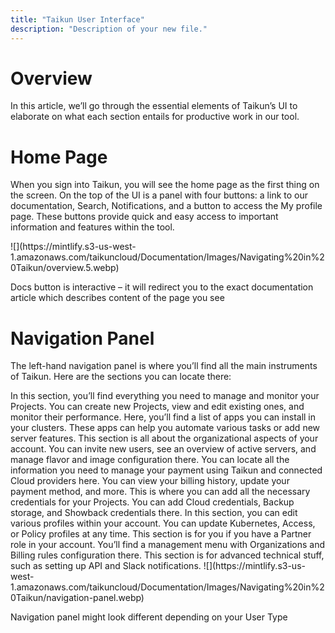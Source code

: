 ```yaml
---
title: "Taikun User Interface"
description: "Description of your new file."
---
```


# Overview

In this article, we’ll go through the essential elements of Taikun’s UI to elaborate on what each section entails for productive work in our tool. 

# Home Page

When you sign into Taikun, you will see the home page as the first thing on the screen. On the top of the UI is a panel with four buttons: a link to our documentation, Search, Notifications, and a button to access the My profile page. These buttons provide quick and easy access to important information and features within the tool.

<Frame caption="Dashboard">
  ![](https://mintlify.s3-us-west-1.amazonaws.com/taikuncloud/Documentation/Images/Navigating%20in%20Taikun/overview.5.webp)
</Frame>

<Tip>Docs button is interactive – it will redirect you to the exact documentation article which describes content of the page you see</Tip>

# Navigation Panel

The left-hand navigation panel is where you’ll find all the main instruments of Taikun. Here are the sections you can locate there:

<Card title="Overview" title="Getting Started with Taikun CloudWorks" icon="rocket" href="/docs/getting-started" horizontal >
  In this section, you’ll find everything you need to manage and monitor your Projects. You can create new Projects, view and edit existing ones, and monitor their performance.
</Card>

<Card title="Applications" icon="compass" href="/docs/navigating-taikun" horizontal >
  Here, you’ll find a list of apps you can install in your clusters. These apps can help you automate various tasks or add new server features.
</Card>

<Card title="Manager" icon="folder" href="/docs/managing-projects" horizontal >
  This section is all about the organizational aspects of your account. You can invite new users, see an overview of active servers, and manage flavor and image configuration there.
</Card>

<Card title="Billing" icon="eye" href="/docs/monitoring-projects" horizontal >
  You can locate all the information you need to manage your payment using Taikun and connected Cloud providers here. You can view your billing history, update your payment method, and more.
</Card>

<Card title="Credentials" icon="user" href="/docs/profile-management" horizontal >
  This is where you can add all the necessary credentials for your Projects. You can add Cloud credentials, Backup storage, and Showback credentials there. 
</Card>

<Card title="Profiles" icon="lock" href="/docs/account-management" horizontal >
  In this section, you can edit various profiles within your account. You can update Kubernetes, Access, or Policy profiles at any time. 
</Card>

<Card title="Partner" icon="wrench" href="/docs/advanced-configuration" horizontal >
  This section is for you if you have a Partner role in your account. You’ll find a management menu with Organizations and Billing rules configuration there.
</Card>

<Card title="COnfigurations" icon="book" href="/docs/lingo" horizontal >
  This section is for advanced technical stuff, such as setting up API and Slack notifications.
</Card>

<Frame caption="navigation panel">
  ![](https://mintlify.s3-us-west-1.amazonaws.com/taikuncloud/Documentation/Images/Navigating%20in%20Taikun/navigation-panel.webp)
</Frame>

<Note>Navigation panel might look different depending on your User Type</Note>
